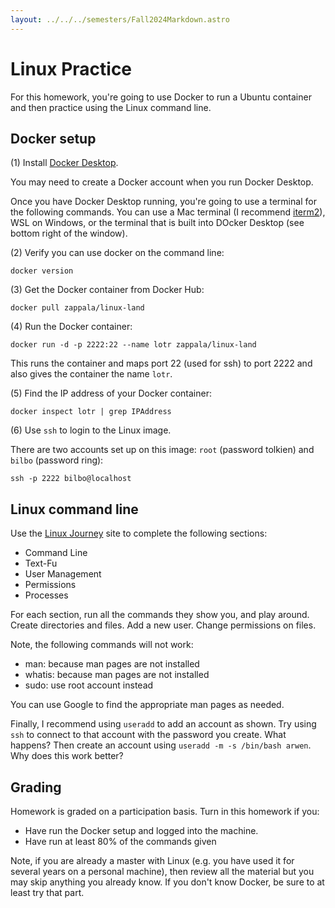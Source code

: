 ```yaml
---
layout: ../../../semesters/Fall2024Markdown.astro
---
```


# Linux Practice

For this homework, you're going to use Docker to run a Ubuntu container and then
practice using the Linux command line.

## Docker setup

(1) Install [Docker Desktop](https://www.docker.com/products/docker-desktop/).

You may need to create a Docker account when you run Docker Desktop.

Once you have Docker Desktop running, you're going to use a terminal for the
following commands. You can use a Mac terminal (I recommend
[iterm2](https://iterm2.com/)), WSL on Windows, or the terminal that is built
into DOcker Desktop (see bottom right of the window).

(2) Verify you can use docker on the command line:

```
docker version
```

(3) Get the Docker container from Docker Hub:

```
docker pull zappala/linux-land
```

(4) Run the Docker container:

```
docker run -d -p 2222:22 --name lotr zappala/linux-land
```

This runs the container and maps port 22 (used for ssh) to port 2222 and also
gives the container the name `lotr`.

(5) Find the IP address of your Docker container:

```
docker inspect lotr | grep IPAddress
```

(6) Use `ssh` to login to the Linux image.

There are two accounts set up on this image: `root` (password tolkien) and
`bilbo` (password ring):

```
ssh -p 2222 bilbo@localhost
```

## Linux command line

Use the [Linux Journey](https://linuxjourney.com/) site to complete the
following sections:

- Command Line
- Text-Fu
- User Management
- Permissions
- Processes

For each section, run all the commands they show you, and play around. Create
directories and files. Add a new user. Change permissions on files.

Note, the following commands will not work:

- man: because man pages are not installed
- whatis: because man pages are not installed
- sudo: use root account instead

You can use Google to find the appropriate man pages as needed.

Finally, I recommend using `useradd` to add an account as shown. Try using `ssh`
to connect to that account with the password you create. What happens? Then
create an account using `useradd -m -s /bin/bash arwen`. Why does this work
better?

## Grading

Homework is graded on a participation basis. Turn in this homework if you:

- Have run the Docker setup and logged into the machine.
- Have run at least 80% of the commands given

Note, if you are already a master with Linux (e.g. you have used it for several
years on a personal machine), then review all the material but you may skip
anything you already know. If you don't know Docker, be sure to at least try
that part.
